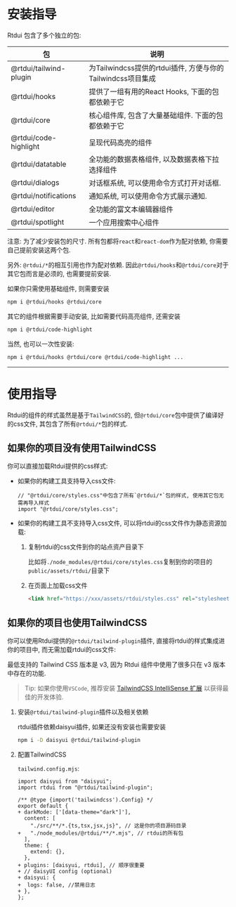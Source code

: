 # 安装指导

Rtdui 包含了多个独立的包:

| 包                     | 说明                                                        |
| ---------------------- | ----------------------------------------------------------- |
| @rtdui/tailwind-plugin | 为Tailwindcss提供的rtdui插件, 方便与你的Tailwindcss项目集成 |
| @rtdui/hooks           | 提供了一组有用的React Hooks, 下面的包都依赖于它             |
| @rtdui/core            | 核心组件库, 包含了大量基础组件. 下面的包都依赖于它          |
| @rtdui/code-highlight  | 呈现代码高亮的组件                                          |
| @rtdui/datatable       | 全功能的数据表格组件, 以及数据表格下拉选择组件              |
| @rtdui/dialogs         | 对话框系统, 可以使用命令方式打开对话框.                     |
| @rtdui/notifications   | 通知系统, 可以使用命令方式展示通知.                         |
| @rtdui/editor          | 全功能的富文本编辑器组件                                    |
| @rtdui/spotlight       | 一个应用搜索中心组件                                        |

注意: 为了减少安装包的尺寸. 所有包都将`react`和`react-dom`作为配对依赖, 你需要自己提前安装这两个包.

另外: `@rtdui/*`的相互引用也作为配对依赖. 因此`@rtdui/hooks`和`@rtdui/core`对于其它包而言是必须的, 也需要提前安装.

如果你只需使用基础组件, 则需要安装

```sh
npm i @rtdui/hooks @rtdui/core
```

其它的组件根据需要手动安装, 比如需要代码高亮组件, 还需安装

```sh
npm i @rtdui/code-highlight
```

当然, 也可以一次性安装:

```sh
npm i @rtdui/hooks @rtdui/core @rtdui/code-highlight ...
```

---

# 使用指导

Rtdui的组件的样式虽然是基于`TailwindCSS`的, 但`@rtdui/core`包中提供了编译好的css文件, 其包含了所有`@rtdui/*`包的样式.

## 如果你的项目没有使用TailwindCSS

你可以直接加载Rtdui提供的css样式:

- 如果你的构建工具支持导入css文件:

  ```tsx
  // "@rtdui/core/styles.css"中包含了所有`@rtdui/*`包的样式, 使用其它包无需再导入样式
  import "@rtdui/core/styles.css";
  ```

- 如果你的构建工具不支持导入css文件, 可以将rtdui的css文件作为静态资源加载:

  1. 复制rtdui的css文件到你的站点资产目录下

     比如将`./node_modules/@rtdui/core/styles.css`复制到你的项目的`public/assets/rtdui/`目录下

  2. 在页面上加载css文件

     ```html
     <link href="https://xxx/assets/rtdui/styles.css" rel="stylesheet" />
     ```

## 如果你的项目也使用TailwindCSS

你可以使用Rtdui提供的`@rtdui/tailwind-plugin`插件, 直接将rtdui的样式集成进你的项目中, 而无需加载rtdui的css文件:

最低支持的 Tailwind CSS 版本是 v3, 因为 Rtdui 组件中使用了很多只在 v3 版本中存在的功能.

> Tip: 如果你使用`VSCode`, 推荐安装 [TailwindCSS IntelliSense 扩展](https://marketplace.visualstudio.com/items?itemName=bradlc.vscode-tailwindcss) 以获得最佳的开发体验.

1. 安装`@rtdui/tailwind-plugin`插件以及相关依赖

   rtdui插件依赖daisyui插件, 如果还没有安装也需要安装

   ```sh
   npm i -D daisyui @rtdui/tailwind-plugin
   ```

2. 配置TailwindCSS

   `tailwind.config.mjs`:

   ```diff-js {1-2,6,9,14}
   import daisyui from "daisyui";
   import rtdui from "@rtdui/tailwind-plugin";

   /** @type {import('tailwindcss').Config} */
   export default {
   + darkMode: ['[data-theme="dark"]'],
     content: [
       "./src/**/*.{ts,tsx,jsx,js}", // 这是你的项目源码目录
   +   "./node_modules/@rtdui/**/*.mjs", // rtdui的所有包
     ],
     theme: {
       extend: {},
     },
   + plugins: [daisyui, rtdui], // 顺序很重要
   + // daisyUI config (optional)
   + daisyui: {
   +  logs: false, //禁用日志
   + },
   };
   ```
